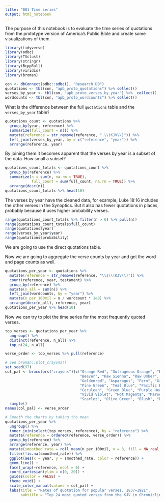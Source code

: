 ```yaml
---
title: "001 Time series"
output: html_notebook
---
```


The purpose of this notebook is to evaluate the time series of quotations from the prototype version of America's Public Bible and create some visualizations of them.

```r
library(tidyverse)
library(odbc)
library(TSclust)
library(stringr)
library(RcppRoll)
library(viridis)
library(broman)

con <- dbConnect(odbc::odbc(), "Research DB")
quotations <- tbl(con, "apb_proto_quotations") %>% collect()
verses_by_year <- tbl(con, "apb_proto_verses_by_year") %>%  collect() 
wordcounts <- tbl(con, "apb_proto_wordcounts") %>% collect()
```

What is the difference between the full `quotations` table and the `verses_by_year` table?

```r
quotations_count <- quotations %>% 
  group_by(year, reference) %>% 
  summarize(full_count = n()) %>% 
  mutate(reference = str_remove(reference, " \\(KJV\\)")) %>% 
  left_join(verses_by_year, by = c("reference", "year")) %>% 
  arrange(reference, year)
```

By joining them it becomes apparent that the verses by year is a subset of the data. How small a subset?

```r
quotations_count_totals <- quotations_count %>% 
  group_by(reference) %>% 
  summarize(n = sum(n, na.rm = TRUE),
            full_count = sum(full_count, na.rm = TRUE)) %>% 
  arrange(desc(n))
quotations_count_totals %>% head(10)
```

The verses by year have the cleaned data, for example, Luke 18:16 includes the other verses in the Synoptics. But it also has fewer quotations in places, probably because it uses higher probability verses.

```r
range(quotations_count_totals %>% filter(n > 0) %>% pull(n))
range(quotations_count_totals$full_count)
range(quotations$year)
range(verses_by_year$year)
range(quotations$probability)
```

We are going to use the direct quotations table.

Now we are going to aggregate the verse counts by year and get the word and page counts as well.

```r
quotations_per_year <- quotations %>% 
  mutate(reference = str_remove(reference, "\\s\\(KJV\\)")) %>% 
  count(reference, year, testament) %>% 
  group_by(reference) %>% 
  mutate(n_all = sum(n)) %>% 
  left_join(wordcounts, by = "year") %>% 
  mutate(n_per_100mil = n / wordcount * 1e8) %>% 
  arrange(desc(n_all), reference, year) 
quotations_per_year %>% head(10) 
```

Now we can try to plot the time series for the most frequently quoted verses.

```r
top_verses <- quotations_per_year %>% 
  ungroup() %>% 
  distinct(reference, n_all) %>% 
  top_n(24, n_all)

verse_order <- top_verses %>% pull(reference) 

# See broman::plot_crayons()
set.seed(97)
col_pal <- brocolors("crayons")[c("Orange Red", "Outrageous Orange", "Brown",
                                  "Beaver", "Raw Sienna", "Raw Umber", "Sunglow",
                                  "Goldenrod", "Asparagus", "Fern", "Green", 
                                  "Pine Green", "Teal Blue", "Pacific Blue", 
                                  "Cerulean", "Green Blue", "Purple Heart", 
                                  "Vivid Violet", "Hot Magenta", "Maroon",
                                  "Scarlet", "Olive Green", "Blush", "Plum")] %>% 
  sample()
names(col_pal) <- verse_order

# Smooth the charts by taking the mean
quotations_per_year %>% 
  ungroup() %>% 
  inner_join(select(top_verses, reference), by = "reference") %>% 
  mutate(reference = ordered(reference, verse_order)) %>% 
  group_by(reference) %>% 
  arrange(reference, year) %>% 
  mutate(smoothed_rate = roll_mean(n_per_100mil, n = 3, fill = NA_real_)) %>% 
  filter(!is.na(smoothed_rate)) %>% 
  ggplot(aes(x = year, y = smoothed_rate, color = reference)) +
  geom_line() + 
  facet_wrap(~reference, ncol = 6) + 
  coord_cartesian(ylim = c(0, 20)) +
  guides(color = FALSE) +
  theme_void() +
  scale_color_manual(values = col_pal) +
  labs(title = "Rates of quotation for popular verses, 1837–1921",
       subtitle = "Top 24 most quoted verses from the KJV in Chronicling America")
```

